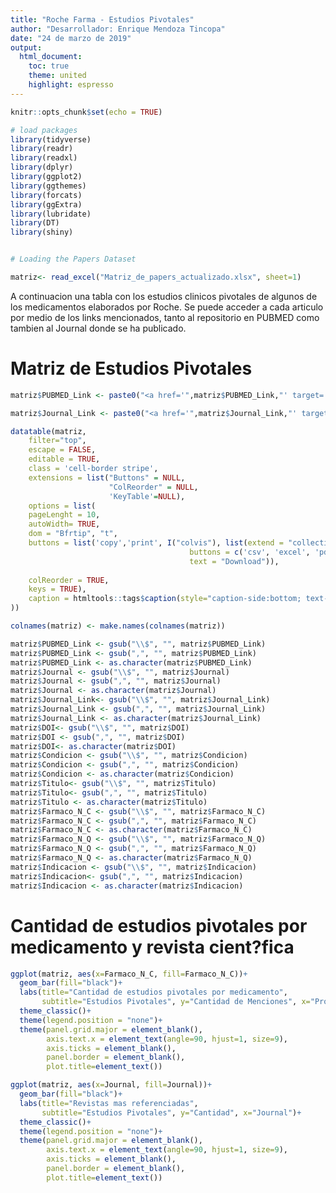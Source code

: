 ```yaml
---
title: "Roche Farma - Estudios Pivotales"
author: "Desarrollador: Enrique Mendoza Tincopa"
date: "24 de marzo de 2019"
output:
  html_document:
    toc: true
    theme: united
    highlight: espresso
---
```


```r
knitr::opts_chunk$set(echo = TRUE)

# load packages
library(tidyverse)
library(readr)
library(readxl)
library(dplyr)
library(ggplot2)
library(ggthemes)
library(forcats)
library(ggExtra)
library(lubridate)
library(DT)
library(shiny)


# Loading the Papers Dataset

matriz<- read_excel("Matriz_de_papers_actualizado.xlsx", sheet=1)
```

A continuacion una tabla con los estudios clinicos pivotales de algunos de los medicamentos elaborados por Roche. Se puede acceder a cada articulo por medio de los links mencionados, tanto al repositorio en PUBMED como tambien al Journal donde se ha publicado.

# Matriz de Estudios Pivotales

```r
matriz$PUBMED_Link <- paste0("<a href='",matriz$PUBMED_Link,"' target='_blank'>",matriz$PUBMED_Link,"</a>")

matriz$Journal_Link <- paste0("<a href='",matriz$Journal_Link,"' target='_blank'>",matriz$Journal_Link,"</a>")

datatable(matriz,
    filter="top",
    escape = FALSE,
    editable = TRUE, 
    class = 'cell-border stripe',
    extensions = list("Buttons" = NULL,
                      "ColReorder" = NULL,
                      'KeyTable'=NULL),
    options = list(
    pageLenght = 10,
    autoWidth= TRUE,
    dom = "Bfrtip", "t",
    buttons = list('copy','print', I("colvis"), list(extend = "collection", 
                                        buttons = c('csv', 'excel', 'pdf'),
                                        text = "Download")), 
    
    colReorder = TRUE,
    keys = TRUE), 
    caption = htmltools::tags$caption(style="caption-side:bottom; text-align:left;", "Nota:", htmltools::em("Matriz de Papers Pivotales de Roche Farma (Peru). No todos los articulos listados en la siguiente tabla son Open Source.") 
))

```

```r

colnames(matriz) <- make.names(colnames(matriz))

matriz$PUBMED_Link <- gsub("\\$", "", matriz$PUBMED_Link)
matriz$PUBMED_Link <- gsub(",", "", matriz$PUBMED_Link)
matriz$PUBMED_Link <- as.character(matriz$PUBMED_Link)
matriz$Journal <- gsub("\\$", "", matriz$Journal)
matriz$Journal <- gsub(",", "", matriz$Journal)
matriz$Journal <- as.character(matriz$Journal)
matriz$Journal_Link<- gsub("\\$", "", matriz$Journal_Link)
matriz$Journal_Link <- gsub(",", "", matriz$Journal_Link)
matriz$Journal_Link <- as.character(matriz$Journal_Link)
matriz$DOI<- gsub("\\$", "", matriz$DOI)
matriz$DOI <- gsub(",", "", matriz$DOI)
matriz$DOI<- as.character(matriz$DOI)
matriz$Condicion <- gsub("\\$", "", matriz$Condicion)
matriz$Condicion <- gsub(",", "", matriz$Condicion)
matriz$Condicion <- as.character(matriz$Condicion)
matriz$Titulo<- gsub("\\$", "", matriz$Titulo)
matriz$Titulo<- gsub(",", "", matriz$Titulo)
matriz$Titulo <- as.character(matriz$Titulo)
matriz$Farmaco_N_C <- gsub("\\$", "", matriz$Farmaco_N_C)
matriz$Farmaco_N_C <- gsub(",", "", matriz$Farmaco_N_C)
matriz$Farmaco_N_C <- as.character(matriz$Farmaco_N_C)
matriz$Farmaco_N_Q <- gsub("\\$", "", matriz$Farmaco_N_Q)
matriz$Farmaco_N_Q <- gsub(",", "", matriz$Farmaco_N_Q)
matriz$Farmaco_N_Q <- as.character(matriz$Farmaco_N_Q)
matriz$Indicacion <- gsub("\\$", "", matriz$Indicacion)
matriz$Indicacion<- gsub(",", "", matriz$Indicacion)
matriz$Indicacion <- as.character(matriz$Indicacion)

```

# Cantidad de estudios pivotales por medicamento y revista cient?fica

```r

ggplot(matriz, aes(x=Farmaco_N_C, fill=Farmaco_N_C))+
  geom_bar(fill="black")+
  labs(title="Cantidad de estudios pivotales por medicamento",
       subtitle="Estudios Pivotales", y="Cantidad de Menciones", x="Producto Roche")+
  theme_classic()+
  theme(legend.position = "none")+
  theme(panel.grid.major = element_blank(),
        axis.text.x = element_text(angle=90, hjust=1, size=9),
        axis.ticks = element_blank(),
        panel.border = element_blank(),
        plot.title=element_text())

ggplot(matriz, aes(x=Journal, fill=Journal))+
  geom_bar(fill="black")+
  labs(title="Revistas mas referenciadas",
       subtitle="Estudios Pivotales", y="Cantidad", x="Journal")+
  theme_classic()+
  theme(legend.position = "none")+
  theme(panel.grid.major = element_blank(),
        axis.text.x = element_text(angle=90, hjust=1, size=9),
        axis.ticks = element_blank(),
        panel.border = element_blank(),
        plot.title=element_text())
```

